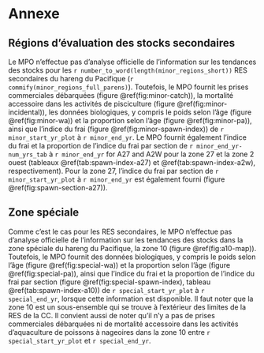 # Annexe\label{sec:app}

## Régions d’évaluation des stocks secondaires\label{sec:app-minor}

Le MPO n’effectue pas d’analyse officielle de l’information sur les tendances des stocks pour les `r number_to_word(length(minor_regions_short))` RES secondaires du hareng du Pacifique (`r commify(minor_regions_full_parens)`). Toutefois, le MPO fournit les prises commerciales débarquées (figure \@ref(fig:minor-catch)), la mortalité accessoire dans les activités de pisciculture (figure \@ref(fig:minor-incidental)), les données biologiques, y compris le poids selon l’âge (figure \@ref(fig:minor-wa)) et la proportion selon l’âge (figure \@ref(fig:minor-pa)), ainsi que l’indice du frai (figure \@ref(fig:minor-spawn-index)) de `r minor_start_yr_plot` à `r minor_end_yr`.
Le MPO fournit également l’indice du frai et la proportion de l’indice du frai par section de `r minor_end_yr-num_yrs_tab` à `r minor_end_yr` for A27 and A2W pour la zone 27 et la zone 2 ouest (tableaux \@ref(tab:spawn-index-a27) et \@ref(tab:spawn-index-a2w), respectivement). Pour la zone 27, l’indice du frai par section de `r minor_start_yr_plot` à `r minor_end_yr` est également fourni (figure \@ref(fig:spawn-section-a27)).

## Zone spéciale\label{sec:app-special}

Comme c’est le cas pour les RES secondaires, le MPO n’effectue pas d’analyse officielle de l’information sur les tendances des stocks dans la zone spéciale du hareng du Pacifique, la zone 10 (figure \@ref(fig:a10-map)). Toutefois, le MPO fournit des données biologiques, y compris le poids selon l’âge (figure \@ref(fig:special-wa)) et la proportion selon l’âge (figure \@ref(fig:special-pa)), ainsi que l’indice du frai et la proportion de l’indice du frai par section (figure \@ref(fig:special-spawn-index), tableau \@ref(tab:spawn-index-a10)) de `r special_start_yr_plot` à `r special_end_yr`, lorsque cette information est disponible. Il faut noter que la zone 10 est un sous-ensemble qui se trouve à l’extérieur des limites de la RES de la CC. Il convient aussi de noter qu’il n’y a pas de prises commerciales débarquées ni de mortalité accessoire dans les activités d’aquaculture de poissons à nageoires dans la zone 10 entre `r special_start_yr_plot` et `r special_end_yr`.
